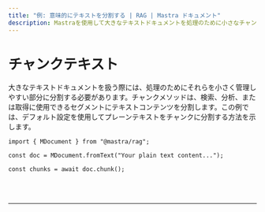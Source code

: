 ```yaml
---
title: "例: 意味的にテキストを分割する | RAG | Mastra ドキュメント"
description: Mastraを使用して大きなテキストドキュメントを処理のために小さなチャンクに分割する例。
---
```



# チャンクテキスト

大きなテキストドキュメントを扱う際には、処理のためにそれらを小さく管理しやすい部分に分割する必要があります。チャンクメソッドは、検索、分析、または取得に使用できるセグメントにテキストコンテンツを分割します。この例では、デフォルト設定を使用してプレーンテキストをチャンクに分割する方法を示します。

```tsx copy
import { MDocument } from "@mastra/rag";

const doc = MDocument.fromText("Your plain text content...");

const chunks = await doc.chunk();
```

<br />
<br />
<hr className="dark:border-[#404040] border-gray-300" />
<br />
<br />
<GithubLink
  link={
    "https://github.com/mastra-ai/mastra/blob/main/examples/basics/rag/chunk-text"
  }
/>

